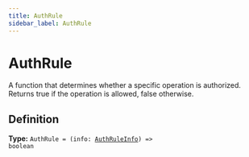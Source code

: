 ```yaml
---
title: AuthRule
sidebar_label: AuthRule
---
```


# AuthRule

A function that determines whether a specific operation is authorized.
Returns true if the operation is allowed, false otherwise.

## Definition

**Type:** <code>AuthRule = (info: [AuthRuleInfo](/docs/api/types/authruleinfo)) =&gt; boolean</code>

